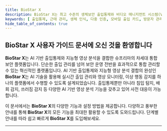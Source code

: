 ```yaml
---
title: BioStar X
description: BioStar X는 최고 수준의 생체보안 출입통제와 비디오 매니지먼트 시스템(VMS), 그리고 대형 엔터프라이즈급 보안에 맞는 확장성/가용성/보안성을 모두 갖춘 슈프리마의 통합 보안 플랫폼입니다.
keywords: [ 출입통제, 근태 관리, 생체 인식, 다중 인증, 모바일 출입 카드, 방문자 관리, 데이터 암호화, 보안 API, 기업 보안 ]
hide_table_of_contents: true
---
```


## BioStar X 사용자 가이드 문서에 오신 것을 환영합니다

**BioStar X**는 AI 기반 출입통제와 지능형 영상 분석을 결합한 슈프리마의 차세대 통합 보안 플랫폼입니다. 단순한 출입 관리를 넘어 보안 운영 전반을 효과적으로 통합 관리할 수 있는 혁신적인 플랫폼입니다. AI 기반 출입통제와 지능형 영상 분석 결합의 완성인 **BioStar X**는 AI 기술을 활용해 실시간 출입 관리와 영상 모니터링, 이상 행동 감지를 하나의 플랫폼에서 수행할 수 있도록 설계되었습니다. 출입통제뿐만 아니라 침입 탐지, 배회 감지, 쓰러짐 감지 등 다양한 AI 기반 영상 분석 기능을 갖추고 있어 사전 대응이 가능합니다.

이 문서에서는 **BioStar X**의 다양한 기능과 설정 방법을 제공합니다. 다양하고 풍부한 안내를 통해 **BioStar X**의 모든 기능을 최대한 활용할 수 있도록 도와드립니다. 단계별 안내를 따라 쉽고 빠르게 **BioStar X**를 도입해보세요.

---

<Overview/>